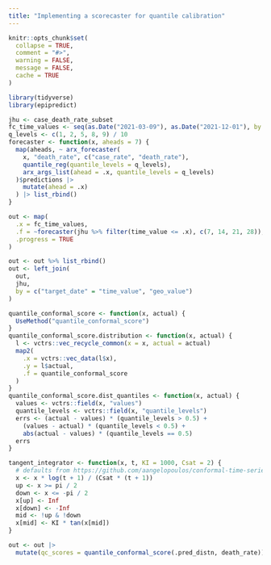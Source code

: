 ```yaml
---
title: "Implementing a scorecaster for quantile calibration"
---
```


```r
knitr::opts_chunk$set(
  collapse = TRUE,
  comment = "#>",
  warning = FALSE,
  message = FALSE,
  cache = TRUE
)
```


```r
library(tidyverse)
library(epipredict)
```

```r
jhu <- case_death_rate_subset
fc_time_values <- seq(as.Date("2021-03-09"), as.Date("2021-12-01"), by = "4 weeks")
q_levels <- c(1, 2, 5, 8, 9) / 10
forecaster <- function(x, aheads = 7) {
  map(aheads, ~ arx_forecaster(
    x, "death_rate", c("case_rate", "death_rate"),
    quantile_reg(quantile_levels = q_levels),
    arx_args_list(ahead = .x, quantile_levels = q_levels)
  )$predictions |>
    mutate(ahead = .x)
  ) |> list_rbind()
}

out <- map(
  .x = fc_time_values,
  .f = ~forecaster(jhu %>% filter(time_value <= .x), c(7, 14, 21, 28)),
  .progress = TRUE
)

out <- out %>% list_rbind()
out <- left_join(
  out,
  jhu,
  by = c("target_date" = "time_value", "geo_value")
)
```


```r
quantile_conformal_score <- function(x, actual) {
  UseMethod("quantile_conformal_score")
}
quantile_conformal_score.distribution <- function(x, actual) {
  l <- vctrs::vec_recycle_common(x = x, actual = actual)
  map2(
    .x = vctrs::vec_data(l$x),
    .y = l$actual,
    .f = quantile_conformal_score
  )
}
quantile_conformal_score.dist_quantiles <- function(x, actual) {
  values <- vctrs::field(x, "values")
  quantile_levels <- vctrs::field(x, "quantile_levels")
  errs <- (actual - values) * (quantile_levels > 0.5) +
    (values - actual) * (quantile_levels < 0.5) +
    abs(actual - values) * (quantile_levels == 0.5)
  errs
}

tangent_integrator <- function(x, t, KI = 1000, Csat = 2) {
  # defaults from https://github.com/aangelopoulos/conformal-time-series/blob/b729c3f5ff633bfc43f0f7ca08199b549c2573ac/tests/configs/ca-COVID-deaths-4wk.yaml#L41
  x <- x * log(t + 1) / (Csat * (t + 1))
  up <- x >= pi / 2
  down <- x <= -pi / 2
  x[up] <- Inf
  x[down] <- -Inf
  mid <- !up & !down
  x[mid] <- KI * tan(x[mid])
}
```

```r
out <- out |>
  mutate(qc_scores = quantile_conformal_score(.pred_distn, death_rate))
```
